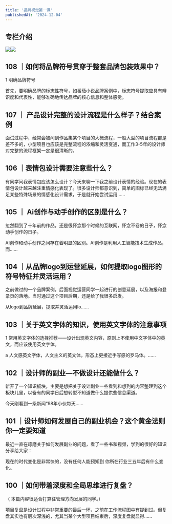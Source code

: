 ```yaml
---
title: '品牌视觉第一课'
publishedAt: '2024-12-04'
---
```


## 专栏介绍

![](https://static.xiaobot.net/file/2023-11-26/348315/099445193d32c38d0486d885e25b14f8.jpeg)![](https://static.xiaobot.net/file/2023-11-26/348315/ad6abcd33fc91b52d4786ebf0a06512a.jpeg)

## 108 ｜如何将品牌符号贯穿于整套品牌包装效果中？
1 明确品牌符号

首先，要明确品牌的标志性符号，如番茄小说品牌案例中，标志符号提取应具有辨识度和代表性，能够准确地传达品牌的核心信息和整体感觉。

## 107 ｜ 产品设计完整的设计流程是什么样子？结合案例
面试过程中，经常会被问到作品集某个项目的大概流程，一般大型的项目流程都是差不多的，小型项目也应该是完整流程的浓缩和灵活变通，而工作3-5年的设计师对完整的流程框架一定是很清晰的。

## 106 ｜表情包设计需要注意些什么？
有同学问我表情包应该怎么设计？今天来聊一下我之前设计表情的经验。现在的表情包设计越来越注重情感化表现了。很多设计师都意识到，简单的图标已经无法满足某些特殊场景的情感化设计需求，于是就开始尝试运用......

## 105 ｜ Ai创作与动手创作的区别是什么？
忽然翻到了十年前的作品，还是很怀念那个时候的互联网，怀念不卷的日子，怀念动手创作的日子。

AI创作和动手创作之间存在着明显的区别。AI创作是利用人工智能技术生成作品，而......

## 104 ｜从品牌logo到运营延展，如何提取logo图形的符号特征并灵活运用？
之前做过的一个品牌案例，后面视觉运营同学一起进行的创意延展，以及海报和登录页的落地。当时通过这个项目后期，还是给了我很多启发。

从logo到品牌延展，提取并灵活运用lo......

## 103 ｜关于英文字体的知识，使用英文字体的注意事项
1 常用英文字体的选择推荐——设计出现英文内容，原则上不使用中文字体中的英文，而应该使用英文字体。

a 人文感英文字体，人文主义的英文体，形态上更接近手写感的罗马体。......

## 102 ｜设计师的副业—不做设计还能做什么？
新开了一个知识板块，主要是想把关于设计副业一些看到和想到的内容整理到这个板块儿里，以备有的同学日后想转型不知道做什么提供些信息渠道。

今天刚看到一条新闻“98年小伙每天......

## 101 ｜设计师如何发展自己的副业机会？这个黄金法则你一定要知道
最近一直在琢磨关于如何发展副业的问题，看了一些书和视频，学到的很好的知识分享给大家：

现在的时代变化是非常快的，没有任何人能预知到 你所在行业三五年后有什么变化。

## 100 ｜如何带着深度和全局思维进行复盘？
（ 本篇内容很适合打算往管理方向发展的同学。）

项目复盘是设计过程中非常重要的最后一环，之前在工作流程图中有提到过。但复盘其实也有层次深浅的，尤其当某个大型项目结束后，深度复盘就显得......


